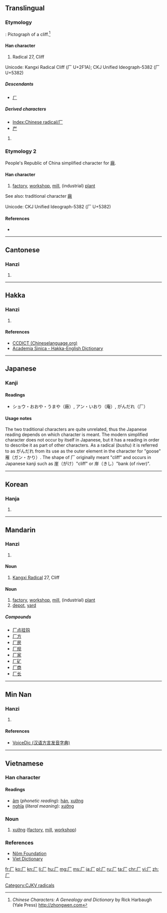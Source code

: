 <!--{{also|廠}}-->
{{also|广}}
==Translingual==
{{stroke order|strokes=2}}
{{stroke order|type=animate}}

===Etymology===
{{liushu|p}} : Pictograph of a cliff.<ref>''Chinese Characters: A Genealogy and Dictionary'' by Rick Harbaugh (Yale Press) http://zhongwen.com</ref> 

====Han character====
{{Han char|rn=27|rad=厂|as=00|sn=2|four=7120<sub>0</sub>|canj=一竹 (MH)}}

# Radical 27, Cliff

Unicode: Kangxi Radical Cliff (⼚ U+2F1A); CKJ Unified Ideograph-5382 (厂 U+5382)

=====Descendants=====
*[[ㄏ]]

=====Derived characters=====
* [[Index:Chinese radical/厂]]
* [[屵]]

<references/>
# {{Han ref|kx=0160.150|dkj=02890|dj=0366.210|hdz=10067.160|Han ref|uh=5382|ud=21378|bh=C944|bd=51524}}

===Etymology 2===
People's Republic of China simplified character for [[廠]].

====Han character====
{{Han char|rn=27|rad=厂|as=00|sn=2|four=7120<sub>0</sub>|canj=一竹 (MH)}}

# [[factory]], [[workshop]], [[mill]], (industrial) [[plant]]

See also: traditional character [[廠]]

Unicode: CKJ Unified Ideograph-5382 (厂 U+5382)

====References====
* {{Han ref|hdz=10067.160|uh=5382|ud=21378|bh=C944|bd=51524}}

----

==Cantonese==

===Hanzi===
{{yue-hanzi|jyut=[[aa1]], [[hon3]]|y=a1, hon3|tra=[[廠]], [[庵]]}}

# {{defn|lang=yue|sort=厂00}}

----

==Hakka==

===Hanzi===
{{hak-hanzi|poj=[[hòn]], [[ngâm]]|gd=hon<sup>5</sup>|hpy=}}

# {{defn|lang=hak|sort=厂00}}

====References====
*[http://www.chinalanguage.com/dictionaries/?mode=view&view=chardict&query=%E5%8E%82 CCDICT (Chineselanguage.org)]
*[http://minhakka.ling.sinica.edu.tw/bkg/hakyin/search.php?DETAIL=1&LIMIT=id=10072&dbname=su_tian_1&graph=2 Academia Sinica - Hakka-English Dictionary]

----

==Japanese==

===Kanji===
{{ja-kanji|grade=|rs=厂0}}

====Readings====
* ショウ・おおや・うまや（廠）, アン・いおり（庵）, がんだれ（厂）

====Usage notes====
The two traditional characters are quite unrelated, thus the Japanese reading depends on which character is meant.
The modern simplified character does not occur by itself in Japanese, but it has a reading in order to describe it as part of other characters. As a radical (''bushu'') it is referred to as がんだれ from its use as the outer element in the character for "goose" 雁（ガン・かり）.  The shape of 厂 originally meant "cliff" and occurs in Japanese kanji such as 崖（がけ）"cliff" or 岸（きし）"bank (of river)".

----

==Korean==

===Hanja===
{{ko-hanja|hangeul=[[엄]], [[한]]|rv=eom, han|mr=ŏm, han}}

# {{defn|lang=ko|sort=厂00}}

[[Category:CJKV radicals]]

----

==Mandarin==

===Hanzi===
{{cmn-hanzi|pin=[[hàn]],[[chǎng]]|tra=[[廠]], [[厰]]|wg=[[han4|han<sup>4</sup>]], [[ch'ang3|ch'ang<sup>3</sup>]]}}

# {{defn|lang=cmn|sort=厂00}}

====Noun====
{{cmn-noun|ts|pin=hàn|pint=han4}}

# [[w:Kangxi_radical|Kangxi Radical]] 27, Cliff

====Noun====
{{cmn-noun|s|tra=[[廠]], [[厰]]|pin=chǎng|pint=chang3}}

# [[factory]], [[workshop]], [[mill]], (industrial) [[plant]]
# [[depot]], [[yard]]

=====Compounds=====
* [[厂点挂钩]]
* [[厂方]]
* [[厂房]]
* [[厂规]]
* [[厂家]]
* [[厂矿]]
* [[厂商]]
* [[厂长]]

----

==Min Nan==

===Hanzi===
{{nan-hanzi|poj=|tlpa=tshióng (tshiong<sup>2</sup>), tshiú (tshiu<sup>2</sup>), hàn (han<sup>3</sup>)|gd=ciong<sup>3</sup>, ciu<sup>3</sup>, han<sup>5</sup>}}

# {{defn|lang=nan|sort=厂00}}

====References====
*[http://cn.voicedic.com/ VoiceDic (汉语方言发音字典)]

----

==Vietnamese==

===Han character===
{{vi-hantu|rs=厂00}}

====Readings====
* [[音読|âm]] (''phonetic reading''): [[hán]], [[xưởng]]
* [[意義|nghĩa]] (''literal meaning''): [[xưởng]]

===Noun===
{{head|vi|noun|sc=Hant}}{{attention|vi|may need inflection template}}

# [[xưởng]] ([[factory]], [[mill]], [[workshop]])

===References===
* [http://nomfoundation.org/common/nom_details.php?codepoint=5382 Nôm Foundation]
* [http://www.vietdictionary.com Viet Dictionary]

[[fr:厂]]
[[ko:厂]]
[[kn:厂]]
[[li:厂]]
[[hu:厂]]
[[mg:厂]]
[[ms:厂]]
[[ja:厂]]
[[pl:厂]]
[[ru:厂]]
[[ta:厂]]
[[chr:厂]]
[[vi:厂]]
[[zh:厂]]